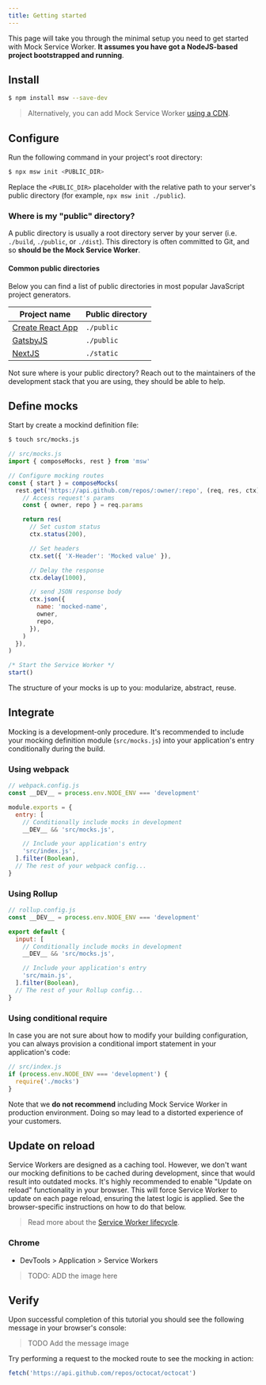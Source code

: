 ```yaml
---
title: Getting started
---
```


This page will take you through the minimal setup you need to get started with Mock Service Worker. **It assumes you have got a NodeJS-based project bootstrapped and running**.

## Install

```bash
$ npm install msw --save-dev
```

> Alternatively, you can add Mock Service Worker [using a CDN](/docs/recipes/usage-with-cdn).

## Configure

Run the following command in your project's root directory:

```bash
$ npx msw init <PUBLIC_DIR>
```

Replace the `<PUBLIC_DIR>` placeholder with the relative path to your server's public directory (for example, `npx msw init ./public`).

### Where is my "public" directory?

A public directory is usually a root directory server by your server (i.e. `./build`, `./public`, or `./dist`). This directory is often committed to Git, and so **should be the Mock Service Worker**.

#### Common public directories

Below you can find a list of public directories in most popular JavaScript project generators.

| Project name                                     | Public directory |
| ------------------------------------------------ | ---------------- |
| [Create React App](https://create-react-app.dev) | `./public`       |
| [GatsbyJS](https://www.gatsbyjs.org)             | `./public`       |
| [NextJS](https://nextjs.org)                     | `./static`       |

<Hint>
  Not sure where is your public directory? Reach out to the maintainers of the
  development stack that you are using, they should be able to help.
</Hint>

## Define mocks

Start by create a mockind definition file:

```bash
$ touch src/mocks.js
```

```js
// src/mocks.js
import { composeMocks, rest } from 'msw'

// Configure mocking routes
const { start } = composeMocks(
  rest.get('https://api.github.com/repos/:owner/:repo', (req, res, ctx) => {
    // Access request's params
    const { owner, repo } = req.params

    return res(
      // Set custom status
      ctx.status(200),

      // Set headers
      ctx.set({ 'X-Header': 'Mocked value' }),

      // Delay the response
      ctx.delay(1000),

      // send JSON response body
      ctx.json({
        name: 'mocked-name',
        owner,
        repo,
      }),
    )
  }),
)

/* Start the Service Worker */
start()
```

<Hint>
  The structure of your mocks is up to you: modularize, abstract, reuse.
</Hint>

## Integrate

Mocking is a development-only procedure. It's recommended to include your mocking definition module (`src/mocks.js`) into your application's entry conditionally during the build.

### Using webpack

```js
// webpack.config.js
const __DEV__ = process.env.NODE_ENV === 'development'

module.exports = {
  entry: [
    // Conditionally include mocks in development
    __DEV__ && 'src/mocks.js',

    // Include your application's entry
    'src/index.js',
  ].filter(Boolean),
  // The rest of your webpack config...
}
```

### Using Rollup

```js
// rollup.config.js
const __DEV__ = process.env.NODE_ENV === 'development'

export default {
  input: [
    // Conditionally include mocks in development
    __DEV__ && 'src/mocks.js',

    // Include your application's entry
    'src/main.js',
  ].filter(Boolean),
  // The rest of your Rollup config...
}
```

### Using conditional require

In case you are not sure about how to modify your building configuration, you can always provision a conditional import statement in your application's code:

```js
// src/index.js
if (process.env.NODE_ENV === 'development') {
  require('./mocks')
}
```

<Hint mode="warning">
  Note that we <strong>do not recommend</strong> including Mock Service Worker
  in production environment. Doing so may lead to a distorted experience of your
  customers.
</Hint>

## Update on reload

Service Workers are designed as a caching tool. However, we don't want our mocking definitions to be cached during development, since that would result into outdated mocks. It's highly recommended to enable "Update on reload" functionality in your browser. This will force Service Worker to update on each page reload, ensuring the latest logic is applied. See the browser-specific instructions on how to do that below.

> Read more about the [Service Worker lifecycle](https://developers.google.com/web/fundamentals/primers/service-workers/lifecycle).

### Chrome

- DevTools > Application > Service Workers

> TODO: ADD the image here

## Verify

Upon successful completion of this tutorial you should see the following message in your browser's console:

> TODO Add the message image

Try performing a request to the mocked route to see the mocking in action:

```js
fetch('https://api.github.com/repos/octocat/octocat')
```
